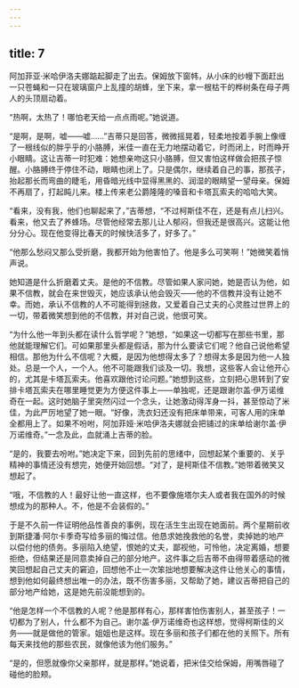 ```yaml
---
---
---
```

title: 7
---




阿加菲亚·米哈伊洛夫娜踮起脚走了出去。保姆放下窗帏，从小床的纱幔下面赶出一只苍蝇和一只在玻璃窗户上乱撞的胡蜂，坐下来，拿一根枯干的桦树条在母子两人的头顶扇动着。

“热啊，太热了！哪怕老天给一点点雨呢。”她说道。

“是啊，是啊，嘘——嘘……”吉蒂只是回答，微微摇晃着，轻柔地按着手腕上像缠了一根线似的胖乎乎的小胳膊，米佳一直在无力地摆动着它，时而闭上，时而睁开小眼睛。这让吉蒂一时犯难：她想亲吻这只小胳膊，但又害怕这样做会把孩子惊醒。小胳膊终于停住不动，眼睛也闭上了。只是偶尔，继续着自己的事，那孩子，抬起那长而弯曲的睫毛，用昏暗光线中显得黑黑的、润湿的眼睛望一望母亲。保姆不再扇了，打起盹儿来。楼上传来老公爵隆隆的嗓音和卡塔瓦索夫的哈哈大笑。

“看来，没有我，他们也聊起来了，”吉蒂想，“不过柯斯佳不在，还是有点儿扫兴。看来，他又去了养蜂场。尽管他经常去那儿让人郁闷，但我还是很高兴。这能让他分分心。现在他变得比春天的时候快活多了，好多了。”

“他那么愁闷又那么受折磨，我都开始为他害怕了。他是多么可笑啊！”她微笑着悄声说。

她知道是什么折磨着丈夫。是他的不信教。尽管如果人家问她，她是否认为他，如果不信教，就会在来世毁灭，她应该承认他会毁灭——他的不信教并没有让她不幸。而她，承认不信教的人不可能得到拯救，又爱着自己丈夫的心灵胜过世界上的一切，带着微笑想到他的不信教，并对自己说，他很可笑。

“为什么他一年到头都在读什么哲学呢？”她想，“如果这一切都写在那些书里，那他就能理解它们。可如果那里头都是假话，那为什么要读它们呢？他自己说他希望相信。那他为什么不信呢？大概，是因为他想得太多了？想得太多是因为他一人独处。总是一个人，一个人。他不可能跟我们谈及一切。我想，这些客人会让他开心的，尤其是卡塔瓦索夫。他喜欢跟他讨论问题。”她想到这些，立刻把心思转到了安排卡塔瓦索夫在哪里睡觉更为方便这件事上——单独呢，还是跟谢尔盖·伊万诺维奇在一起。这时她脑子里突然闪过一个念头，让她激动得浑身一抖，甚至惊动了米佳，为此严厉地望了她一眼。“好像，洗衣妇还没有把床单带来，可客人用的床单全都用上了。如果不吩咐，阿加菲娅·米哈伊洛夫娜就会把铺过的床单给谢尔盖·伊万诺维奇。”一念及此，血就涌上吉蒂的脸。

“是的，我要去吩咐。”她决定下来，回到先前的思绪中，回想起某个重要的、关乎精神的事情还没有想完，她便开始回想。“对了，是柯斯佳不信教。”她带着微笑又想起了。

“哦，不信教的人！最好让他一直这样，也不要像施塔尔夫人或者我在国外的时候想成为的那种人。不，他是不会装假的。”

于是不久前一件证明他品性善良的事例，现在活生生出现在她面前。两个星期前收到斯捷潘·阿尔卡季奇写给多丽的悔过信。他恳求她挽救他的名誉，卖掉她的地产以偿付他的债务。多丽陷入绝望，恨她的丈夫，鄙视他，可怜他，决定离婚，想要拒绝，但结果还是同意卖掉自己的部分地产。这件事之后吉蒂不由得带着感动的微笑回想起自己丈夫的窘迫，回想他不止一次笨拙地想要解决这件让他关心的事情，想到他如何最终想出唯一的办法，既不伤害多丽，又帮助了她，建议吉蒂把自己的部分地产给她，这是她先前没能想到的。

“他是怎样一个不信教的人呢？他是那样有心，那样害怕伤害别人，甚至孩子！一切都为了别人，什么都不为自己。谢尔盖·伊万诺维奇也这样想，觉得柯斯佳的义务——就是做他的管家。姐姐也是这样。现在多丽和孩子们都在他的关照下。所有每天来找他的那些农民，就像他该为他们服务。”

“是的，但愿就像你父亲那样，就是那样。”她说着，把米佳交给保姆，用嘴唇碰了碰他的脸颊。